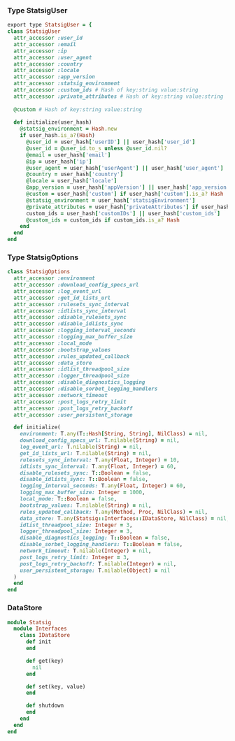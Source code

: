 ### Type StatsigUser

```ruby
export type StatsigUser = {
class StatsigUser
  attr_accessor :user_id
  attr_accessor :email
  attr_accessor :ip
  attr_accessor :user_agent
  attr_accessor :country
  attr_accessor :locale
  attr_accessor :app_version
  attr_accessor :statsig_environment
  attr_accessor :custom_ids # Hash of key:string value:string
  attr_accessor :private_attributes # Hash of key:string value:string
  
  @custom # Hash of key:string value:string
  
  def initialize(user_hash)
    @statsig_environment = Hash.new
    if user_hash.is_a?(Hash)
      @user_id = user_hash['userID'] || user_hash['user_id']
      @user_id = @user_id.to_s unless @user_id.nil?
      @email = user_hash['email']
      @ip = user_hash['ip']
      @user_agent = user_hash['userAgent'] || user_hash['user_agent']
      @country = user_hash['country']
      @locale = user_hash['locale']
      @app_version = user_hash['appVersion'] || user_hash['app_version']
      @custom = user_hash['custom'] if user_hash['custom'].is_a? Hash
      @statsig_environment = user_hash['statsigEnvironment']
      @private_attributes = user_hash['privateAttributes'] if user_hash['privateAttributes'].is_a? Hash
      custom_ids = user_hash['customIDs'] || user_hash['custom_ids']
      @custom_ids = custom_ids if custom_ids.is_a? Hash
    end
  end
end
```

### Type StatsigOptions

```ruby
class StatsigOptions
  attr_accessor :environment
  attr_accessor :download_config_specs_url
  attr_accessor :log_event_url
  attr_accessor :get_id_lists_url
  attr_accessor :rulesets_sync_interval
  attr_accessor :idlists_sync_interval
  attr_accessor :disable_rulesets_sync
  attr_accessor :disable_idlists_sync
  attr_accessor :logging_interval_seconds
  attr_accessor :logging_max_buffer_size
  attr_accessor :local_mode
  attr_accessor :bootstrap_values
  attr_accessor :rules_updated_callback
  attr_accessor :data_store
  attr_accessor :idlist_threadpool_size
  attr_accessor :logger_threadpool_size
  attr_accessor :disable_diagnostics_logging
  attr_accessor :disable_sorbet_logging_handlers
  attr_accessor :network_timeout
  attr_accessor :post_logs_retry_limit
  attr_accessor :post_logs_retry_backoff
  attr_accessor :user_persistent_storage

  def initialize(
    environment: T.any(T::Hash[String, String], NilClass) = nil,
    download_config_specs_url: T.nilable(String) = nil,
    log_event_url: T.nilable(String) = nil,
    get_id_lists_url: T.nilable(String) = nil,
    rulesets_sync_interval: T.any(Float, Integer) = 10,
    idlists_sync_interval: T.any(Float, Integer) = 60,
    disable_rulesets_sync: T::Boolean = false,
    disable_idlists_sync: T::Boolean = false,
    logging_interval_seconds: T.any(Float, Integer) = 60,
    logging_max_buffer_size: Integer = 1000,
    local_mode: T::Boolean = false,
    bootstrap_values: T.nilable(String) = nil,
    rules_updated_callback: T.any(Method, Proc, NilClass) = nil,
    data_store: T.any(Statsig::Interfaces::IDataStore, NilClass) = nil,
    idlist_threadpool_size: Integer = 3,
    logger_threadpool_size: Integer = 3,
    disable_diagnostics_logging: T::Boolean = false,
    disable_sorbet_logging_handlers: T::Boolean = false,
    network_timeout: T.nilable(Integer) = nil,
    post_logs_retry_limit: Integer = 3,
    post_logs_retry_backoff: T.nilable(Integer) = nil,
    user_persistent_storage: T.nilable(Object) = nil
  )
  end
end
```

### DataStore

```ruby
module Statsig
  module Interfaces
    class IDataStore
      def init
      end

      def get(key)
        nil
      end

      def set(key, value)
      end

      def shutdown
      end
    end
  end
end
```
